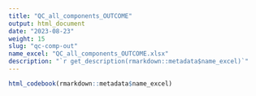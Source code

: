 ```yaml
---
title: "QC_all_components_OUTCOME"
output: html_document
date: "2023-08-23"
weight: 15
slug: "qc-comp-out"
name_excel: "QC_all_components_OUTCOME.xlsx"
description: "`r get_description(rmarkdown::metadata$name_excel)`"
---
```


```r
html_codebook(rmarkdown::metadata$name_excel)
```
